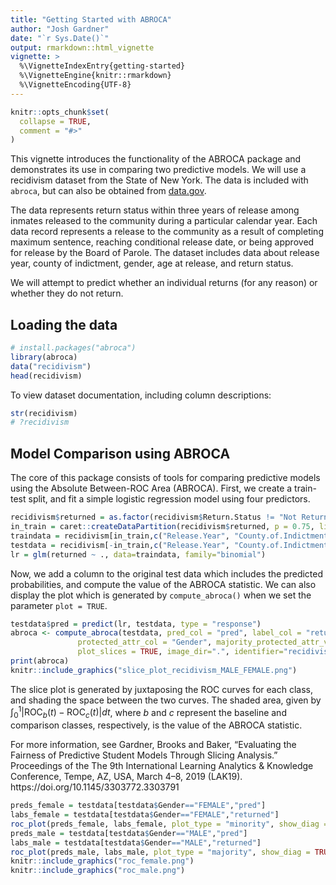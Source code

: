 ```yaml
---
title: "Getting Started with ABROCA"
author: "Josh Gardner"
date: "`r Sys.Date()`"
output: rmarkdown::html_vignette
vignette: >
  %\VignetteIndexEntry{getting-started}
  %\VignetteEngine{knitr::rmarkdown}
  %\VignetteEncoding{UTF-8}
---
```


```r
knitr::opts_chunk$set(
  collapse = TRUE,
  comment = "#>"
)
```

This vignette introduces the functionality of the ABROCA package and demonstrates its use in comparing two predictive models. We will use a recidivism dataset from the State of New York. The data is included with `abroca`, but can also be obtained from [data.gov](https://catalog.data.gov/dataset/recidivism-beginning-2008).

The data represents return status within three years of release among inmates released to the community during a particular calendar year. Each data record represents a release to the community as a result of completing maximum sentence, reaching conditional release date, or being approved for release by the Board of Parole. The dataset includes data about release year, county of indictment, gender, age at release, and return status.

We will attempt to predict whether an individual returns (for any reason) or whether they do not return.

## Loading the data

```r
# install.packages("abroca")
library(abroca)
data("recidivism")
head(recidivism)
```

To view dataset documentation, including column descriptions:
```r
str(recidivism)
# ?recidivism
```

## Model Comparison using ABROCA

The core of this package consists of tools for comparing predictive models using the Absolute Between-ROC Area (ABROCA). First, we create a train-test split, and fit a simple logistic regression model using four predictors.


```r
recidivism$returned = as.factor(recidivism$Return.Status != "Not Returned")
in_train = caret::createDataPartition(recidivism$returned, p = 0.75, list = FALSE)
traindata = recidivism[in_train,c("Release.Year", "County.of.Indictment", "Gender", "Age.at.Release", "returned")]
testdata = recidivism[-in_train,c("Release.Year", "County.of.Indictment", "Gender", "Age.at.Release", "returned")]
lr = glm(returned ~ ., data=traindata, family="binomial")
```

Now, we add a column to the original test data which includes the predicted probabilities, and compute the value of the ABROCA statistic. We can also display the plot which is generated by `compute_abroca()` when we set the parameter `plot = TRUE`.

```r
testdata$pred = predict(lr, testdata, type = "response")
abroca <- compute_abroca(testdata, pred_col = "pred", label_col = "returned", 
               protected_attr_col = "Gender", majority_protected_attr_val = "MALE", 
               plot_slices = TRUE, image_dir=".", identifier="recidivism")
print(abroca)
knitr::include_graphics("slice_plot_recidivism_MALE_FEMALE.png")
```

The slice plot is generated by juxtaposing the ROC curves for each class, and shading the space between the two curves. The shaded area, given by $\int_0^1 |\textrm{ROC}_b(t) - \textrm{ROC}_c(t)| dt$, where $b$ and $c$ represent the baseline and comparison classes, respectively, is the value of the ABROCA statistic. 

For more information, see Gardner, Brooks and Baker, "Evaluating the Fairness of Predictive Student Models Through Slicing Analysis." Proceedings of the The 9th International Learning Analytics & Knowledge Conference, Tempe, AZ, USA, March 4–8, 2019 (LAK19). https://doi.org/10.1145/3303772.3303791 

```r
preds_female = testdata[testdata$Gender=="FEMALE","pred"]
labs_female = testdata[testdata$Gender=="FEMALE","returned"]
roc_plot(preds_female, labs_female, plot_type = "minority", show_diag = TRUE, fout = "./roc_female.png")
preds_male = testdata[testdata$Gender=="MALE","pred"]
labs_male = testdata[testdata$Gender=="MALE","returned"]
roc_plot(preds_male, labs_male, plot_type = "majority", show_diag = TRUE, fout = "./roc_male.png")
knitr::include_graphics("roc_female.png")
knitr::include_graphics("roc_male.png")
```


